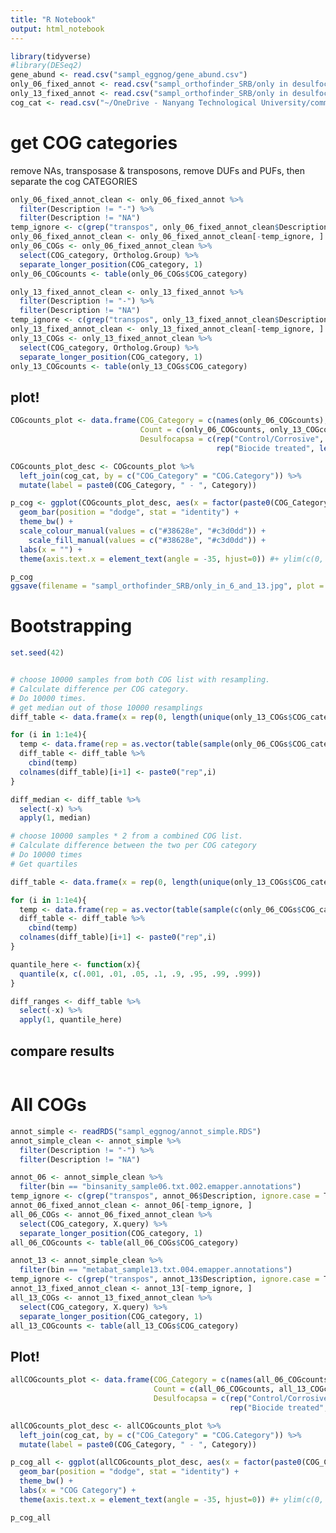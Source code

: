 ```yaml
---
title: "R Notebook"
output: html_notebook
---
```



```r
library(tidyverse)
#library(DESeq2)
gene_abund <- read.csv("sampl_eggnog/gene_abund.csv")
only_06_fixed_annot <- read.csv("sampl_orthofinder_SRB/only in desulfocapsa 06 annot.csv")
only_13_fixed_annot <- read.csv("sampl_orthofinder_SRB/only in desulfocapsa 13 annot.csv")
cog_cat <- read.csv("~/OneDrive - Nanyang Technological University/common bioinformatics/COG_category.csv")
```

# get COG categories
remove NAs, transposase & transposons, remove DUFs and PUFs, then separate the cog CATEGORIES
```r
only_06_fixed_annot_clean <- only_06_fixed_annot %>% 
  filter(Description != "-") %>% 
  filter(Description != "NA")
temp_ignore <- c(grep("transpos", only_06_fixed_annot_clean$Description, ignore.case = T), grep("unknown function", only_06_fixed_annot_clean$Description, ignore.case = T)) # 14 transposons/ase out of 218 with functions 6.4%
only_06_fixed_annot_clean <- only_06_fixed_annot_clean[-temp_ignore, ]
only_06_COGs <- only_06_fixed_annot_clean %>% 
  select(COG_category, Ortholog.Group) %>% 
  separate_longer_position(COG_category, 1)
only_06_COGcounts <- table(only_06_COGs$COG_category)

only_13_fixed_annot_clean <- only_13_fixed_annot %>% 
  filter(Description != "-") %>% 
  filter(Description != "NA")
temp_ignore <- c(grep("transpos", only_13_fixed_annot_clean$Description, ignore.case = T), grep("unknown function", only_13_fixed_annot_clean$Description, ignore.case = T)) # 3 transposons/ase out of 159 with functions 1.9%
only_13_fixed_annot_clean <- only_13_fixed_annot_clean[-temp_ignore, ] 
only_13_COGs <- only_13_fixed_annot_clean %>% 
  select(COG_category, Ortholog.Group) %>% 
  separate_longer_position(COG_category, 1)
only_13_COGcounts <- table(only_13_COGs$COG_category)
```

## plot!
```r
COGcounts_plot <- data.frame(COG_Category = c(names(only_06_COGcounts), names(only_13_COGcounts)),
                             Count = c(only_06_COGcounts, only_13_COGcounts),
                             Desulfocapsa = c(rep("Control/Corrosive", length(only_06_COGcounts)),
                                              rep("Biocide treated", length(only_13_COGcounts))))

COGcounts_plot_desc <- COGcounts_plot %>% 
  left_join(cog_cat, by = c("COG_Category" = "COG.Category")) %>% 
  mutate(label = paste0(COG_Category, " - ", Category))

p_cog <- ggplot(COGcounts_plot_desc, aes(x = factor(paste0(COG_Category, " - ", Category), level = paste0(cog_cat$COG.Category, " - ", cog_cat$Category)), y = Count, fill = Desulfocapsa, colour = Desulfocapsa)) +
  geom_bar(position = "dodge", stat = "identity") +
  theme_bw() +
  scale_colour_manual(values = c("#38628e", "#c3d0dd")) +
    scale_fill_manual(values = c("#38628e", "#c3d0dd")) +
  labs(x = "") +
  theme(axis.text.x = element_text(angle = -35, hjust=0)) #+ ylim(c(0, 24))

p_cog
ggsave(filename = "sampl_orthofinder_SRB/only_in_6_and_13.jpg", plot = p_cog, width = 30, height = 20, units = "cm", dpi = "retina")

```

# Bootstrapping
```r
set.seed(42)


# choose 10000 samples from both COG list with resampling.
# Calculate difference per COG category.
# Do 10000 times.
# get median out of those 10000 resamplings
diff_table <- data.frame(x = rep(0, length(unique(only_13_COGs$COG_category))))

for (i in 1:1e4){
  temp <- data.frame(rep = as.vector(table(sample(only_06_COGs$COG_category, 1e4, replace = T))[1:19] - table(sample(only_13_COGs$COG_category, 1e4, replace = T))))
  diff_table <- diff_table %>% 
    cbind(temp)
  colnames(diff_table)[i+1] <- paste0("rep",i)
}

diff_median <- diff_table %>% 
  select(-x) %>% 
  apply(1, median)

# choose 10000 samples * 2 from a combined COG list.
# Calculate difference between the two per COG category
# Do 10000 times
# Get quartiles

diff_table <- data.frame(x = rep(0, length(unique(only_13_COGs$COG_category))))

for (i in 1:1e4){
  temp <- data.frame(rep = as.vector(table(sample(c(only_06_COGs$COG_category, only_13_COGs$COG_category), 1e4, replace = T))[1:19] - table(sample(c(only_06_COGs$COG_category, only_13_COGs$COG_category), 1e4, replace = T))[1:19]))
  diff_table <- diff_table %>% 
    cbind(temp)
  colnames(diff_table)[i+1] <- paste0("rep",i)
}

quantile_here <- function(x){
  quantile(x, c(.001, .01, .05, .1, .9, .95, .99, .999))
}

diff_ranges <- diff_table %>% 
  select(-x) %>% 
  apply(1, quantile_here)
```


## compare results
```r

```










# All COGs
```r
annot_simple <- readRDS("sampl_eggnog/annot_simple.RDS")
annot_simple_clean <- annot_simple %>% 
  filter(Description != "-") %>% 
  filter(Description != "NA")

annot_06 <- annot_simple_clean %>% 
  filter(bin == "binsanity_sample06.txt.002.emapper.annotations")
temp_ignore <- c(grep("transpos", annot_06$Description, ignore.case = T), grep("unknown function", annot_06$Description, ignore.case = T)) #46 transposons out of 3601
annot_06_fixed_annot_clean <- annot_06[-temp_ignore, ]
all_06_COGs <- annot_06_fixed_annot_clean %>% 
  select(COG_category, X.query) %>% 
  separate_longer_position(COG_category, 1)
all_06_COGcounts <- table(all_06_COGs$COG_category)

annot_13 <- annot_simple_clean %>% 
  filter(bin == "metabat_sample13.txt.004.emapper.annotations")
temp_ignore <- c(grep("transpos", annot_13$Description, ignore.case = T), grep("unknown function", annot_13$Description, ignore.case = T)) #57 transposons out of 3252
annot_13_fixed_annot_clean <- annot_13[-temp_ignore, ]
all_13_COGs <- annot_13_fixed_annot_clean %>% 
  select(COG_category, X.query) %>% 
  separate_longer_position(COG_category, 1)
all_13_COGcounts <- table(all_13_COGs$COG_category)


```

## Plot!
```r
allCOGcounts_plot <- data.frame(COG_Category = c(names(all_06_COGcounts), names(all_13_COGcounts)),
                                Count = c(all_06_COGcounts, all_13_COGcounts),
                                Desulfocapsa = c(rep("Control/Corrosive", length(all_06_COGcounts)),
                                                 rep("Biocide treated", length(all_13_COGcounts))))

allCOGcounts_plot_desc <- allCOGcounts_plot %>%
  left_join(cog_cat, by = c("COG_Category" = "COG.Category")) %>%
  mutate(label = paste0(COG_Category, " - ", Category))

p_cog_all <- ggplot(allCOGcounts_plot_desc, aes(x = factor(paste0(COG_Category, " - ", Category), level = paste0(cog_cat$COG.Category, " - ", cog_cat$Category)), y = Count, fill = Desulfocapsa)) +
  geom_bar(position = "dodge", stat = "identity") +
  theme_bw() +
  labs(x = "COG Category") +
  theme(axis.text.x = element_text(angle = -35, hjust=0)) #+ ylim(c(0, 24))

p_cog_all


```

